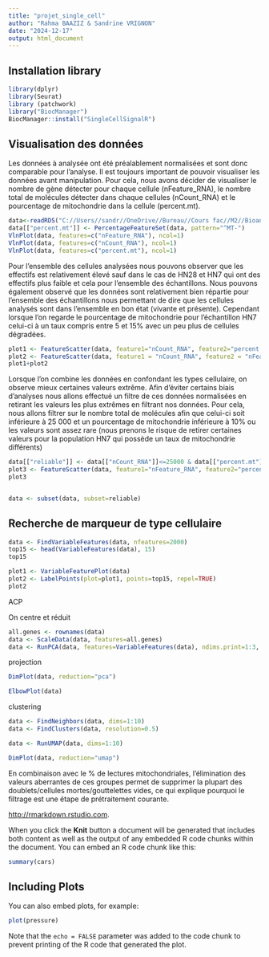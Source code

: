 ```yaml
---
title: "projet_single_cell"
author: "Rahma BAAZIZ & Sandrine VRIGNON"
date: "2024-12-17"
output: html_document
---
```


## Installation library 

```r
library(dplyr)
library(Seurat)
library (patchwork)
library("BiocManager")
BiocManager::install("SingleCellSignalR")
```

## Visualisation des données

Les données à analysée ont été préalablement normalisées et sont donc comparable pour l'analyse. Il est toujours important de pouvoir visualiser les données avant manipulation. Pour cela, nous avons décider de visualiser le nombre de gène détecter pour chaque cellule (nFeature_RNA), le nombre total de molécules détecter dans chaque cellules (nCount_RNA) et le pourcentage de mitochondrie dans la cellule (percent.mt).

```r
data<-readRDS("C://Users//sandr//OneDrive//Bureau//Cours fac//M2//Bioanalyse, transcriptomique//Single cell//dossier//myeloid-cells.RDS")
data[["percent.mt"]] <- PercentageFeatureSet(data, pattern="^MT-")  
VlnPlot(data, features=c("nFeature_RNA"), ncol=1)
VlnPlot(data, features=c("nCount_RNA"), ncol=1)
VlnPlot(data, features=c("percent.mt"), ncol=1)
```

Pour l'ensemble des cellules analysées nous pouvons observer que les effectifs est relativement élevé sauf dans le cas de HN28 et HN7 qui ont des effectifs plus faible et cela pour l'ensemble des échantillons. Nous pouvons également observé que les données sont relativement bien répartie pour l'ensemble des échantillons nous permettant de dire que les cellules analysés sont dans l'ensemble en bon état (vivante et présente). Cependant lorsque l'on regarde le pourcentage de mitochondrie pour l'échantillon HN7 celui-ci à un taux compris entre 5 et 15% avec un peu plus de cellules dégradées.

```r
plot1 <- FeatureScatter(data, feature1="nCount_RNA", feature2="percent.mt")
plot2 <- FeatureScatter(data, feature1 = "nCount_RNA", feature2 = "nFeature_RNA")
plot1+plot2
```

Lorsque l'on combine les données en confondant les types cellulaire, on observe mieux certaines valeurs extrême. Afin d'éviter certains biais d'analyses nous allons effectué un filtre de ces données normalisées en retirant les valeurs les plus extrêmes en filtrant nos données. Pour cela, nous allons filtrer sur le nombre total de molécules afin que celui-ci soit inférieure à 25 000 et un pourcentage de mitochondrie inférieure à 10% ou les valeurs sont assez rare (nous prenons le risque de retirer certaines valeurs pour la population HN7 qui possède un taux de mitochondrie différents)

```r
data[["reliable"]] <- data[["nCount_RNA"]]<=25000 & data[["percent.mt"]]<=10 # number of genes was imposed at loading
plot3 <- FeatureScatter(data, feature1="nFeature_RNA", feature2="percent.mt", group.by="reliable")
plot3
```

```         

```

```r
data <- subset(data, subset=reliable)
```

## Recherche de marqueur de type cellulaire

```r
data <- FindVariableFeatures(data, nfeatures=2000)
top15 <- head(VariableFeatures(data), 15)
top15

```

```r
plot1 <- VariableFeaturePlot(data)
plot2 <- LabelPoints(plot=plot1, points=top15, repel=TRUE)
plot2
```

ACP

On centre et réduit

```r
all.genes <- rownames(data)
data <- ScaleData(data, features=all.genes)
data <- RunPCA(data, features=VariableFeatures(data), ndims.print=1:3, nfeatures.print=10)
```

projection

```r
DimPlot(data, reduction="pca")
```

```r
ElbowPlot(data)
```

clustering

```r
data <- FindNeighbors(data, dims=1:10)
data <- FindClusters(data, resolution=0.5)
```

```r
data <- RunUMAP(data, dims=1:10)

```

```r
DimPlot(data, reduction="umap")
```

En combinaison avec le % de lectures mitochondriales, l'élimination des valeurs aberrantes de ces groupes permet de supprimer la plupart des doublets/cellules mortes/gouttelettes vides, ce qui explique pourquoi le filtrage est une étape de prétraitement courante.

<http://rmarkdown.rstudio.com>.

When you click the **Knit** button a document will be generated that includes both content as well as the output of any embedded R code chunks within the document. You can embed an R code chunk like this:

```r
summary(cars)
```

## Including Plots

You can also embed plots, for example:

```r
plot(pressure)
```

Note that the `echo = FALSE` parameter was added to the code chunk to prevent printing of the R code that generated the plot.
